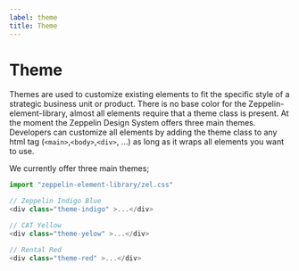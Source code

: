 ```yaml
---
label: theme
title: Theme
---
```


# Theme

Themes are used to customize existing elements to fit the specific style of a strategic business unit or product. There is no base color for the Zeppelin-element-library, almost all elements require that a theme class is present. At the moment the Zeppelin Design System offers three main themes. Developers can customize all elements by adding the theme class to any html tag (`<main>`,`<body>`,`<div>`, ...) as long as it wraps all elements you want to use.

We currently offer three main themes;

```js
import "zeppelin-element-library/zel.css"

// Zeppelin Indigo Blue
<div class="theme-indigo" >...</div>

// CAT Yellow
<div class="theme-yelow" >...</div>

// Rental Red
<div class="theme-red" >...</div>
```
